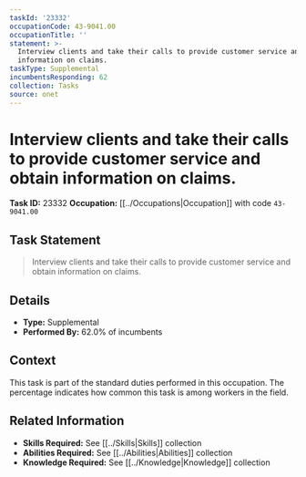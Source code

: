 ```yaml
---
taskId: '23332'
occupationCode: 43-9041.00
occupationTitle: ''
statement: >-
  Interview clients and take their calls to provide customer service and obtain
  information on claims.
taskType: Supplemental
incumbentsResponding: 62
collection: Tasks
source: onet
---
```

# Interview clients and take their calls to provide customer service and obtain information on claims.

**Task ID:** 23332
**Occupation:** [[../Occupations|Occupation]] with code `43-9041.00`

## Task Statement

> Interview clients and take their calls to provide customer service and obtain information on claims.

## Details

- **Type:** Supplemental
- **Performed By:** 62.0% of incumbents

## Context

This task is part of the standard duties performed in this occupation. The percentage indicates how common this task is among workers in the field.

## Related Information

- **Skills Required:** See [[../Skills|Skills]] collection
- **Abilities Required:** See [[../Abilities|Abilities]] collection
- **Knowledge Required:** See [[../Knowledge|Knowledge]] collection
